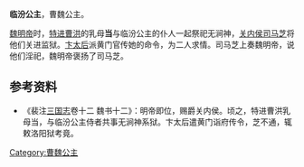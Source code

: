 {{東亞女性歷史人物
| 名稱=临汾公主
| 身份=[[曹魏|曹魏]]公主
| 畫像=
| 說明=
| 姓=曹
| 名=
| 封爵=[[公主|公主]]
| 位號=
| 封號=临汾公主
| 出生年=
| 逝世年=
| 諡號=
| 墳墓=
|}}
'''临汾公主'''，曹魏公主。

[[曹叡|魏明帝]]时，[[特进|特进]][[曹洪|曹洪]]的乳母'''当'''与临汾公主的仆人一起祭祀无涧神，[[關內侯|关内侯]][[司馬芝|司马芝]]将他们关进监狱。[[武宣卞皇后|卞太后]]派黄门官传她的命令，为二人求情。司马芝上奏魏明帝，说他们淫祀，魏明帝褒扬了司马芝。

==参考资料==
* 《裴注[[三国志|三国志]]卷十二 魏书十二》：明帝即位，赐爵关内侯。顷之，特进曹洪乳母当，与临汾公主侍者共事无涧神系狱。卞太后遣黄门诣府传令，芝不通，辄敕洛阳狱考竟。

[[Category:曹魏公主|Category:曹魏公主]]